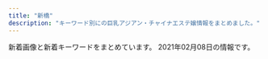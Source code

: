 ```yaml
---
title: "新橋"
description: "キーワード別にの巨乳アジアン・チャイナエステ嬢情報をまとめました。"
---
```


新着画像と新着キーワードをまとめています。
2021年02月08日の情報です。

<DmmAffiliateIns />
<KeywordTable
  shops={
    [
    {
        "img_links": [
            "http://kokoro-spa.info/img/ttl_news.png",
            "http://kokoro-spa.info/img/shop/no-pic.jpg",
            "http://kokoro-spa.info/img/slider/2.jpg",
            "http://kokoro-spa.info/img/ttl_info.png",
            "http://kokoro-spa.info/img/pickup.jpg",
            "http://kokoro-spa.info/img/shop/kanban.jpg",
            "http://kokoro-spa.info/img/qrcode.png"
        ],
        "url": "http://kokoro-spa.info/",
        "station": "JR\u65b0\u6a4b\u99c5\u70cf\u68ee\u53e3",
        "keywords": {},
        "name": "\u672a\u6765"
    },
    {
        "name": "\u30df\u30fc\u30c7\u30a3\u30fc",
        "keywords": {},
        "station": "JR\u65b0\u6a4b\u99c5\u65e5\u6bd4\u8c37\u53e3",
        "url": "https://www.meedeemassage.com/",
        "img_links": [
            "https://static.wixstatic.com/media/096f64_10d0713f8b274a5b8f6b2944f7fee791~mv2.jpg",
            "https://static.wixstatic.com/media/ff29a7_d6b424065e3946fc8a31bd093d286366~mv2.jpg",
            "https://static.wixstatic.com/media/096f64_f44509cd762744dc939f70f318a6882b~mv2.jpg",
            "https://static.wixstatic.com/media/ff29a7_d9f852b350a141b1ae8d7d80ce91ecfa~mv2.jpg",
            "https://static.wixstatic.com/media/096f64_74d971185d704fdc84b70e0c1b3fad87~mv2.png",
            "https://static.wixstatic.com/media/096f64_9dd53b8d3bbc46b7a5d8f8f9f83f67c0~mv2.jpg",
            "https://static.wixstatic.com/media/096f64_8257be981a5140629dd93b0518612408~mv2.png",
            "https://static.wixstatic.com/media/096f64_52d4813cc07e460bb6afbcc198483fb5~mv2.jpg",
            "https://static.wixstatic.com/media/ff29a7_996c77cb89cc4012a35bb0813c645fdf~mv2.jpg",
            "https://static.wixstatic.com/media/ff29a7_47d81575374144dda595a587847070b9~mv2.jpg",
            "https://static.wixstatic.com/media/ff29a7_5a71cab9e560455a86a69dee65e387e6~mv2.jpg",
            "https://static.wixstatic.com/media/096f64_86555ca80ef14b6ebdbbf7aa72a380fc~mv2.jpg"
        ]
    },
    {
        "url": "https://hamamatsucho-mensesthe.com/",
        "img_links": [
            "https://hamamatsucho-mensesthe.com/staff/yoko-s1.jpg",
            "https://hamamatsucho-mensesthe.com/images/header3.png",
            "https://hamamatsucho-mensesthe.com/staff/koko-s1.jpg",
            "https://hamamatsucho-mensesthe.com/icon/twitter.png",
            "https://hamamatsucho-mensesthe.com/2018/06/08/hana-s2.jpg",
            "https://hamamatsucho-mensesthe.com/images/footer-l.png",
            "https://hamamatsucho-mensesthe.com/menu/gallery.png",
            "https://hamamatsucho-mensesthe.com/staff/yuyu-l1.jpg",
            "https://hamamatsucho-mensesthe.com/staff/koko-l1.jpg",
            "https://hamamatsucho-mensesthe.com/button/home.png",
            "https://hamamatsucho-mensesthe.com/staff/yuyu-s1.jpg",
            "https://hamamatsucho-mensesthe.com/images/flower.png",
            "https://hamamatsucho-mensesthe.com/icon/line.png",
            "https://hamamatsucho-mensesthe.com/staff/arisa-l1.jpg",
            "https://hamamatsucho-mensesthe.com/room/4.jpg",
            "https://hamamatsucho-mensesthe.com/2018/06/12/yoko-s1.jpg",
            "https://hamamatsucho-mensesthe.com/staff/nana-s1.jpg",
            "https://hamamatsucho-mensesthe.com/room/2.jpg",
            "https://hamamatsucho-mensesthe.com/staff/yoko-l1.jpg",
            "https://hamamatsucho-mensesthe.com/images/main-sp.jpg",
            "https://hamamatsucho-mensesthe.com/icon/facebook.png",
            "https://hamamatsucho-mensesthe.com/images/clear.png",
            "https://hamamatsucho-mensesthe.com/images/main1.jpg",
            "https://hamamatsucho-mensesthe.com/button/staff.png",
            "https://hamamatsucho-mensesthe.com/room/esthe2.jpg",
            "https://hamamatsucho-mensesthe.com/miyuki01.png",
            "https://hamamatsucho-mensesthe.com/2018/12/21/koko-s1.jpg",
            "https://hamamatsucho-mensesthe.com/2017/10/08/ruru-s1.jpg",
            "https://hamamatsucho-mensesthe.com/2018/12/21/yuyu-s1.jpg",
            "https://hamamatsucho-mensesthe.com/menu/sche.png",
            "https://hamamatsucho-mensesthe.com/staff/nana-l1.jpg",
            "https://hamamatsucho-mensesthe.com/button/sche.png",
            "https://hamamatsucho-mensesthe.com/menu/home.png",
            "https://hamamatsucho-mensesthe.com/2018/03/02/anna-s1.jpg",
            "https://hamamatsucho-mensesthe.com/images/footer-r.png",
            "https://hamamatsucho-mensesthe.com/room/1.jpg",
            "https://hamamatsucho-mensesthe.com/kumi2.jpg",
            "https://hamamatsucho-mensesthe.com/room/3.jpg",
            "https://hamamatsucho-mensesthe.com/2018/11/23/arisa-s1.jpg",
            "https://hamamatsucho-mensesthe.com/staff2/wp-content/uploads/2021/01/maki05.png",
            "https://hamamatsucho-mensesthe.com/staff2/wp-content/uploads/2020/11/momo02.png",
            "https://hamamatsucho-mensesthe.com/room/esthe3.jpg",
            "https://hamamatsucho-mensesthe.com/kumi1.jpg",
            "https://hamamatsucho-mensesthe.com/staff2/wp-content/uploads/2020/11/siruet.png",
            "https://hamamatsucho-mensesthe.com/icon/google_plus.png",
            "https://hamamatsucho-mensesthe.com/menu/friend.png",
            "https://hamamatsucho-mensesthe.com/staff/arisa-s1.jpg",
            "https://hamamatsucho-mensesthe.com/menu/info.png",
            "https://hamamatsucho-mensesthe.com/room/esthe1.jpg"
        ],
        "name": "Oriental Spa",
        "keywords": {
            "D": 1,
            "F": 1
        },
        "station": "JR\u6d5c\u677e\u753a\u99c5\u5317\u53e3"
    },
    {
        "url": "http://heal-arm.com/",
        "name": "\u862d \u990a\u8eab\u9928",
        "station": "JR\u65b0\u6a4b\u99c5\u65e5\u6bd4\u8c37\u53e3",
        "keywords": {},
        "img_links": [
            "http://heal-arm.com/media/sites/6/2020/12/1.jpg",
            "http://heal-arm.com/media/sites/6/2020/05/2.jpg",
            "http://heal-arm.com/media/sites/6/2020/05/2-1.jpg",
            "http://heal-arm.com/media/sites/6/2021/01/5569E868-7ACE-4BF2-9F7C-D9B6DD8BCB4A-225x300.jpeg",
            "http://heal-arm.com/media/sites/6/2020/05/4.jpg",
            "http://heal-arm.com/media/sites/6/elementor/thumbs/favicon-p04pr4k6jngsiakzwccm2bkknysbm22i953lrof2dk.png",
            "http://heal-arm.com/media/sites/6/2021/01/5569E868-7ACE-4BF2-9F7C-D9B6DD8BCB4A.jpeg",
            "http://heal-arm.com/media/sites/6/2020/05/3.jpg",
            "http://heal-arm.com/media/sites/6/2020/05/favicon.png",
            "http://heal-arm.com/media/sites/6/2020/05/3-1.jpg",
            "http://heal-arm.com/media/sites/6/2020/05/1.jpg",
            "http://heal-arm.com/media/sites/6/2020/05/1-1.jpg"
        ]
    },
    {
        "img_links": [
            "http://body-heal.net/staffPhoto/b20180721035111.jpg",
            "http://body-heal.net/images/store/01.jpg",
            "http://body-heal.net/images/store/04.jpg",
            "http://body-heal.net/images/show.jpg",
            "http://body-heal.net/staffPhoto/b20190117105438.jpg",
            "http://body-heal.net/staffPhoto/b20190608220420.jpg",
            "http://body-heal.net/staffPhoto/b20180926231950.jpg",
            "http://body-heal.net/images/store/05.jpg",
            "http://body-heal.net/images/access/05.jpg",
            "http://body-heal.net/images/access/03.jpg",
            "http://body-heal.net/js/sliderLine/slide_prev.png",
            "http://body-heal.net/images/store/06.jpg",
            "http://body-heal.net/staffPhoto/b20190218130854.jpg",
            "http://body-heal.net/images/access/02.jpg",
            "http://body-heal.net/js/sliderLine/slide_next.png",
            "http://body-heal.net/images/access/04.jpg",
            "http://body-heal.net/staffPhoto/b20190120201033.jpg",
            "http://body-heal.net/staffPhoto/b20190608222039.jpg",
            "http://body-heal.net/uploadfiles/images/campaignBodyHealNet.jpg",
            "http://body-heal.net/images/access/01.jpg"
        ],
        "station": "JR\u7530\u753a\u99c5\u4e09\u7530\u53e3",
        "name": "Tami",
        "keywords": {
            "84": 4,
            "85": 4,
            "E": 6,
            "87": 6,
            "88": 10
        },
        "url": "http://body-heal.net/"
    },
    {
        "name": "SERA",
        "station": "JR\u6d5c\u677e\u753a\u99c5\u5317\u53e3",
        "keywords": {
            "D": 35,
            "C": 14,
            "E": 15
        },
        "img_links": [
            "https://hamamatsucho-mensesthe.net/wp/wp-content/uploads/2019/10/eri-150x150.jpg",
            "https://hamamatsucho-mensesthe.net/images/clear.png",
            "https://hamamatsucho-mensesthe.net/staff/top/yuna-s1.jpg",
            "https://hamamatsucho-mensesthe.net/wp/wp-content/uploads/2020/02/1714CAA8-3D57-4009-AB72-F5A8E6B60310.jpeg",
            "https://hamamatsucho-mensesthe.net/room/room-l1.jpg",
            "https://hamamatsucho-mensesthe.net/wp/wp-content/uploads/2019/07/587590BB-96D0-4887-BE26-3B1413FF7283-150x150.jpeg",
            "https://hamamatsucho-mensesthe.net/staff/top/rin-s1.jpg",
            "https://hamamatsucho-mensesthe.net/staff/top/emi-s1.jpg",
            "https://hamamatsucho-mensesthe.net/wp/wp-content/uploads/2020/01/emi-l1.jpg",
            "https://hamamatsucho-mensesthe.net/images/footer-l.png",
            "https://hamamatsucho-mensesthe.net/link/mens-esthe.png",
            "https://hamamatsucho-mensesthe.net/room/room-l3.jpg",
            "https://hamamatsucho-mensesthe.net/images/flower.png",
            "https://hamamatsucho-mensesthe.net/wp/wp-content/uploads/2020/11/urara.jpg",
            "https://hamamatsucho-mensesthe.net/staff/top/nao-s1.jpg",
            "https://hamamatsucho-mensesthe.net/wp/wp-content/uploads/2020/09/rin.jpg",
            "https://hamamatsucho-mensesthe.net/wp/wp-content/uploads/2020/10/aki-150x150.jpg",
            "https://hamamatsucho-mensesthe.net/wp/images/mensesthe.jpg",
            "https://hamamatsucho-mensesthe.net/staff/top/ayaka-s1.jpg",
            "https://hamamatsucho-mensesthe.net/wp/wp-content/uploads/2019/05/rin-150x150.jpg",
            "https://hamamatsucho-mensesthe.net/icon/google_plus.png",
            "https://hamamatsucho-mensesthe.net/wp/icon/facebook.png",
            "https://hamamatsucho-mensesthe.net/wp/images/top3.jpg",
            "https://hamamatsucho-mensesthe.net/icon/facebook.png",
            "https://hamamatsucho-mensesthe.net/room/room-l5.jpg",
            "https://hamamatsucho-mensesthe.net/wp/icon/line.png",
            "https://hamamatsucho-mensesthe.net/room/room-l4.jpg",
            "https://hamamatsucho-mensesthe.net/staff/top/miyu-s1.jpg",
            "https://hamamatsucho-mensesthe.net/wp/wp-content/uploads/2020/02/stand-by.jpg",
            "https://hamamatsucho-mensesthe.net/room/room-l6.jpg",
            "https://hamamatsucho-mensesthe.net/wp/images/top2.jpg",
            "https://hamamatsucho-mensesthe.net/room/room-l2.jpg",
            "https://hamamatsucho-mensesthe.net/wp/wp-content/uploads/2020/01/mitsuki.jpg",
            "https://hamamatsucho-mensesthe.net/icon/twitter.png",
            "https://hamamatsucho-mensesthe.net/wp/images/clear.png",
            "https://hamamatsucho-mensesthe.net/images/footer-r.png",
            "https://hamamatsucho-mensesthe.net/staff/top/mitsuki-s1.jpg",
            "https://hamamatsucho-mensesthe.net/icon/line.png",
            "https://hamamatsucho-mensesthe.net/wp/wp-content/uploads/2020/08/ayaka.jpg",
            "https://hamamatsucho-mensesthe.net/staff/top/aki-s1.jpg",
            "https://hamamatsucho-mensesthe.net/wp/wp-content/uploads/2020/01/misaki-l2.jpg",
            "https://hamamatsucho-mensesthe.net/wp/wp-content/uploads/2021/01/yuna.jpg",
            "https://hamamatsucho-mensesthe.net/wp/images/top1.jpg",
            "https://hamamatsucho-mensesthe.net/wp/wp-content/uploads/2019/07/0677E994-1DBF-4E0E-AB70-7CA5C034B140-150x150.jpeg",
            "https://hamamatsucho-mensesthe.net/wp/icon/google_plus.png",
            "https://hamamatsucho-mensesthe.net/wp/icon/twitter.png",
            "https://hamamatsucho-mensesthe.net/wp/wp-content/uploads/2020/01/nao.jpg"
        ],
        "url": "https://hamamatsucho-mensesthe.net/"
    },
    {
        "img_links": [
            "https://aroma-queen.work/images/st/st_lucy_3.jpg",
            "https://aroma-queen.work/images/st/st_aya.jpg",
            "https://aroma-queen.work/images/st/st_chiba_2.jpg",
            "https://aroma-queen.work/images/st/st_nami_1.jpg",
            "https://aroma-queen.work/images/st/st_angel_1.jpg",
            "https://aroma-queen.work/images/st/st_dan_1.jpg",
            "https://aroma-queen.work/images/st/st_gei.jpg",
            "https://aroma-queen.work/images/st/st_aiko_2.jpg",
            "https://aroma-queen.work/images/st/st_jenny.jpg",
            "https://aroma-queen.work/images/st/st_emi.jpg",
            "https://aroma-queen.work/images/st/st_rinda_6.jpg",
            "https://aroma-queen.work/images/st/st_rinda_2.jpg",
            "https://aroma-queen.work/images/st/st_aya_1.jpg",
            "https://aroma-queen.work/images/st/st_emi_1.jpg",
            "https://aroma-queen.work/images/st/st_ai_2.jpg",
            "https://aroma-queen.work/images/st/st_bibi_2.jpg",
            "https://aroma-queen.work/images/st/st_coco_1.jpg",
            "https://aroma-queen.work/images/st/st_cindy.jpg",
            "https://aroma-queen.work/images/st/st_nina_3.jpg",
            "https://aroma-queen.work/images/st/st_10_1.jpg",
            "https://aroma-queen.work/images/st/st_mai_1.jpg",
            "https://aroma-queen.work/images/st/st_ami_2.jpg",
            "https://aroma-queen.work/images/st/st_nan.jpg",
            "https://aroma-queen.work/images/st/st_bibi.jpg",
            "https://aroma-queen.work/images/st/st_nuna.jpg",
            "https://aroma-queen.work/images/st/st_21.jpg",
            "https://aroma-queen.work/images/st/st_min_2.jpg",
            "https://aroma-queen.work/images/st/st_jasmine_1.jpg",
            "https://aroma-queen.work/images/st/st_kiki2.jpg",
            "https://aroma-queen.work/images/st/st_koko.jpg",
            "https://aroma-queen.work/images/st/st_sayuri_1.jpg",
            "https://aroma-queen.work/images/st/st_5_2.jpg",
            "https://aroma-queen.work/images/st/st_pink_4.jpg",
            "https://aroma-queen.work/images/top_campaign_spring.jpg",
            "https://aroma-queen.work/images/st/st_koy_2.jpg",
            "https://aroma-queen.work/images/st/st_koko_1.jpg",
            "https://aroma-queen.work/images/st/st_yuri.jpg",
            "https://aroma-queen.work/images/st/st_22.jpg",
            "https://aroma-queen.work/images/st/st_sasa_3.jpg",
            "https://aroma-queen.work/images/st/st_joy_1.jpg",
            "https://aroma-queen.work/images/st/st_rena_2.jpg",
            "https://aroma-queen.work/images/st/st_kiki_1.jpg",
            "https://aroma-queen.work/images/week_campaign.jpg",
            "https://aroma-queen.work/images/st/st_risa_1.jpg",
            "https://aroma-queen.work/images/st/st_nuna3.jpg",
            "https://aroma-queen.work/images/st/st_eri.jpg",
            "https://aroma-queen.work/images/st/st_jj_1.jpg",
            "https://aroma-queen.work/images/st/st_chiba_4.jpg",
            "https://aroma-queen.work/images/st/st_yuri_2.jpg",
            "https://aroma-queen.work/images/st/st_jenny2.jpg",
            "https://aroma-queen.work/images/st/st_mayumi_1.jpg",
            "https://aroma-queen.work/images/st/st_5_1.jpg",
            "https://aroma-queen.work/images/st/st_jerry.jpg",
            "https://aroma-queen.work/images/st/st_kou1.jpg",
            "https://aroma-queen.work/images/st/st_aiko_1.jpg",
            "https://aroma-queen.work/images/st/st_14_1.jpg",
            "https://aroma-queen.work/images/st/st_ou_3.jpg",
            "https://aroma-queen.work/images/st/st_get_3.jpg",
            "https://aroma-queen.work/images/st/st_yuyu.jpg",
            "https://aroma-queen.work/images/st/st_minto_1.jpg",
            "https://aroma-queen.work/images/st/st_kaori_1.jpg",
            "https://aroma-queen.work/images/st/st_hana_1.jpg",
            "https://aroma-queen.work/images/st/st_saya_2.jpg",
            "https://aroma-queen.work/images/st/st_ai_1.jpg",
            "https://aroma-queen.work/images/st/st_hara.jpg",
            "https://aroma-queen.work/images/st/st_saya_0.jpg",
            "https://aroma-queen.work/images/st/st_nana_1.jpg",
            "https://aroma-queen.work/images/st/st_cake_1.jpg",
            "https://aroma-queen.work/images/st/st_coco_2.jpg",
            "https://aroma-queen.work/images/st/st_pink_1.jpg",
            "https://aroma-queen.work/images/top_campaign_dec.jpg",
            "https://aroma-queen.work/images/st/st_16_1.jpg",
            "https://aroma-queen.work/images/st/st_20.jpg",
            "https://aroma-queen.work/images/st/st_mayumi_2.jpg",
            "https://aroma-queen.work/images/st/st_19.jpg",
            "https://aroma-queen.work/images/st/st_5_3.jpg",
            "https://aroma-queen.work/images/st/st_honey_1.jpg",
            "https://aroma-queen.work/images/st/st_rei_3.jpg",
            "https://aroma-queen.work/images/st/st_ryuu_2.jpg",
            "https://aroma-queen.work/images/st/st_nuna2.jpg",
            "https://aroma-queen.work/images/st/st_kou2.jpg",
            "https://aroma-queen.work/images/st/st_ai1.jpg",
            "https://aroma-queen.work/images/st/st_nori.jpg",
            "https://aroma-queen.work/images/st/st_mirror_3.jpg",
            "https://aroma-queen.work/images/st/st_kei.jpg",
            "https://aroma-queen.work/images/st/st_four1.jpg",
            "https://aroma-queen.work/images/st/st_maya_1.jpg",
            "https://aroma-queen.work/images/st/st_joy.jpg",
            "https://aroma-queen.work/images/st/st_aigo.jpg",
            "https://aroma-queen.work/images/top2.png",
            "https://aroma-queen.work/images/st/st_pink_3.jpg",
            "https://aroma-queen.work/images/st/st_joy_2.jpg",
            "https://aroma-queen.work/images/st/st_saya_1.jpg",
            "https://aroma-queen.work/images/st/st_pink_2.jpg",
            "https://aroma-queen.work/images/st/st_hara3.jpg",
            "https://aroma-queen.work/images/st/st_ai.jpg",
            "https://aroma-queen.work/images/st/st_ou_1.jpg",
            "https://aroma-queen.work/images/st/st_rinda_1.jpg",
            "https://aroma-queen.work/images/st/st_get_1.jpg",
            "https://aroma-queen.work/images/st/st_7_1.jpg",
            "https://aroma-queen.work/images/st/st_sakura_1.jpg",
            "https://aroma-queen.work/images/st/st_ou_2.jpg",
            "https://aroma-queen.work/images/st/st_rei_2.jpg",
            "https://aroma-queen.work/images/st/st_bibi_1.jpg",
            "https://aroma-queen.work/images/st/st_risa_2.jpg",
            "https://aroma-queen.work/images/st/st_anan.jpg",
            "https://aroma-queen.work/images/top.png",
            "https://aroma-queen.work/images/st/st_angel_2.jpg",
            "https://aroma-queen.work/images/st/st_dan_2.jpg",
            "https://aroma-queen.work/images/st/st_hana_2.jpg",
            "https://aroma-queen.work/images/st/st_13.jpg",
            "https://aroma-queen.work/images/st/st_sayuri_3.jpg",
            "https://aroma-queen.work/images/st/st_18.jpg",
            "https://aroma-queen.work/images/st/st_shizuka_1.jpg",
            "https://aroma-queen.work/images/st/st_.jpg",
            "https://aroma-queen.work/images/st/st_17.jpg",
            "https://aroma-queen.work/images/st/st_angel_3.jpg",
            "https://aroma-queen.work/images/st/st_min_4.jpg",
            "https://aroma-queen.work/images/st/st_huxa.jpg",
            "https://aroma-queen.work/images/st/st_sayuri_2.jpg",
            "https://aroma-queen.work/images/st/st_hara2.jpg",
            "https://aroma-queen.work/images/st/st_mimi_1.jpg",
            "https://aroma-queen.work/images/st/st_kaori_2.jpg",
            "https://aroma-queen.work/images/st/st_yuri_3.jpg",
            "https://aroma-queen.work/images/st/st_party_2.jpg",
            "https://aroma-queen.work/images/st/st_chiba_1.jpg",
            "https://aroma-queen.work/images/st/st_sofea_2.jpg",
            "https://aroma-queen.work/images/st/st_rei.jpg",
            "https://aroma-queen.work/images/st/st_mirror_2.jpg",
            "https://aroma-queen.work/images/st/st_25.jpg"
        ],
        "station": "JR\u65b0\u6a4b\u99c5\u70cf\u68ee\u53e3",
        "keywords": {
            "E": 7,
            "D": 19,
            "\u30bb\u30af\u30b7\u30fc": 1,
            "\u4e73": 3,
            "F": 1,
            "G": 1,
            "\u80f8": 2
        },
        "url": "https://aroma-queen.work/",
        "name": "Aroma Coco8"
    },
    {
        "url": "http://www.k-harunoie.info/",
        "keywords": {},
        "name": "\u6625\u306e\u5bb6",
        "station": "JR\u7530\u753a\u99c5\u6771\u53e3",
        "img_links": [
            "http://www.k-harunoie.info/imge/s0.png",
            "http://www.k-harunoie.info/imge/interior_t.jpg",
            "http://www.k-harunoie.info/imge/p-1.jpg",
            "http://www.k-harunoie.info/imge/service3.jpg",
            "http://www.k-harunoie.info/imge/staff_t.jpg",
            "http://www.k-harunoie.info/imge/sys.png",
            "http://www.k-harunoie.info/imge/p-5.jpg",
            "http://www.k-harunoie.info/imge/service2.jpg",
            "http://www.k-harunoie.info/imge/botton.jpg",
            "http://www.k-harunoie.info/imge/p-2.jpg",
            "http://www.k-harunoie.info/imge/s1.png",
            "http://www.k-harunoie.info/imge/tel.png",
            "http://www.k-harunoie.info/imge/service1.jpg",
            "http://www.k-harunoie.info/imge/ta.png",
            "http://www.k-harunoie.info/imge/p-4.jpg",
            "http://www.k-harunoie.info/imge/int2.png"
        ]
    },
    {
        "keywords": {
            "E": 6,
            "C": 12,
            "F": 12
        },
        "station": "JR\u6d5c\u677e\u753a\u99c5\u5317\u53e3",
        "img_links": [
            "https://hamamatsucho-esthe.work/2019/06/14/riri-s1.jpg",
            "https://hamamatsucho-esthe.work/2020/01/05/yuki-s1.jpg",
            "https://hamamatsucho-esthe.work/menu/blog.png",
            "https://hamamatsucho-esthe.work/staff/sora-s1.jpg",
            "https://hamamatsucho-esthe.work/room/esthe3.jpg",
            "https://hamamatsucho-esthe.work/room/3-l.jpg",
            "https://hamamatsucho-esthe.work/images/main-sp.jpg",
            "https://hamamatsucho-esthe.work/images/footer-l.png",
            "https://hamamatsucho-esthe.work/staff/maki-l1.jpg",
            "https://hamamatsucho-esthe.work/images/clear.png",
            "https://hamamatsucho-esthe.work/icon/line.png",
            "https://hamamatsucho-esthe.work/room/4-l.jpg",
            "https://hamamatsucho-esthe.work/2018/09/10/sora-s1.jpg",
            "https://hamamatsucho-esthe.work/staff/riko-s1.jpg",
            "https://hamamatsucho-esthe.work/2019/05/25/koko-s1.jpg",
            "https://hamamatsucho-esthe.work/menu/info.png",
            "https://hamamatsucho-esthe.work/staff/nanami-s1.jpg",
            "https://hamamatsucho-esthe.work/icon/twitter.png",
            "https://hamamatsucho-esthe.work/button/blog.png",
            "https://hamamatsucho-esthe.work/icon/facebook.png",
            "https://hamamatsucho-esthe.work/icon/google_plus.png",
            "https://hamamatsucho-esthe.work/2019/05/25/riko-s1.jpg",
            "https://hamamatsucho-esthe.work/room/2-l.jpg",
            "https://hamamatsucho-esthe.work/images/footer-r.png",
            "https://hamamatsucho-esthe.work/2018/11/09/kana-s1.jpg",
            "https://hamamatsucho-esthe.work/staff/maki-s1.jpg",
            "https://hamamatsucho-esthe.work/room/esthe2.jpg",
            "https://hamamatsucho-esthe.work/2020/07/30/maki-s1.jpg",
            "https://hamamatsucho-esthe.work/staff/sora-l1.jpg",
            "https://hamamatsucho-esthe.work/2020/11/06/momo-s1.jpg",
            "https://hamamatsucho-esthe.work/menu/friend.png",
            "https://hamamatsucho-esthe.work/menu/gallery.png",
            "https://hamamatsucho-esthe.work/room/1-l.jpg",
            "https://hamamatsucho-esthe.work/images/flower.png",
            "https://hamamatsucho-esthe.work/room/2-s.jpg",
            "https://hamamatsucho-esthe.work/2019/11/05/nanami-s1.jpg",
            "https://hamamatsucho-esthe.work/room/esthe1.jpg",
            "https://hamamatsucho-esthe.work/button/staff.png",
            "https://hamamatsucho-esthe.work/staff/yuki-s1.jpg",
            "https://hamamatsucho-esthe.work/images/main1.jpg",
            "https://hamamatsucho-esthe.work/room/3-s.jpg",
            "https://hamamatsucho-esthe.work/room/4-s.jpg",
            "https://hamamatsucho-esthe.work/2018/09/10/misa-s1.jpg",
            "https://hamamatsucho-esthe.work/2019/01/14/emi-s1.jpg",
            "https://hamamatsucho-esthe.work/2018/12/26/sayaka-s1.jpg",
            "https://hamamatsucho-esthe.work/button/home.png",
            "https://hamamatsucho-esthe.work/staff/momo-l1.jpg",
            "https://hamamatsucho-esthe.work/menu/home.png",
            "https://hamamatsucho-esthe.work/images/qrcode.png",
            "https://hamamatsucho-esthe.work/staff/nanami-l1.jpg",
            "https://hamamatsucho-esthe.work/room/1-s.jpg",
            "https://hamamatsucho-esthe.work/staff/yuki-l1.jpg",
            "https://hamamatsucho-esthe.work/staff/momo-s1.jpg"
        ],
        "name": "Artemis",
        "url": "https://hamamatsucho-esthe.work/"
    },
    {
        "keywords": {},
        "url": "http://yukizhouse00.web.fc2.com/",
        "station": "JR\u6d5c\u677e\u753a\u99c5\u5357\u53e3",
        "name": "Yuki\u2019s House",
        "img_links": [
            "http://yukizhouse00.web.fc2.com/images/portfolio/work-5.jpg",
            "http://yukizhouse00.web.fc2.com/images/slider/slid1.jpg",
            "http://yukizhouse00.web.fc2.com/images/portfolio/work-1.jpg",
            "http://yukizhouse00.web.fc2.com/images/portfolio/work-4.jpg",
            "http://yukizhouse00.web.fc2.com/images/slider/slid2.jpg",
            "http://yukizhouse00.web.fc2.com/images/portfolio/work-2.jpg",
            "http://yukizhouse00.web.fc2.com/images/portfolio/work-3.jpg",
            "http://yukizhouse00.web.fc2.com/images/portfolio/work-6.jpg"
        ]
    },
    {
        "station": "JR\u65b0\u6a4b\u99c5\u70cf\u68ee\u53e3",
        "name": "LEON",
        "url": "http://es-leon.link/",
        "img_links": [
            "http://es-leon.link/images/pagetop.jpg",
            "http://es-leon.link/photos/sites/45/2020/10/2020102507510838.jpg",
            "http://es-leon.link/photos/sites/45/2020/10/2020102507503499.jpg",
            "http://es-leon.link/photos/sites/45/2021/02/2021020415381681.jpg",
            "http://es-leon.link/photos/sites/45/2021/01/2021010815022674.jpg",
            "http://es-leon.link/images/guide1.png",
            "http://es-leon.link/photos/sites/45/2020/10/2020100103240520.jpg",
            "http://es-leon.link/photos/sites/45/2020/10/2020101318405051.jpg",
            "http://es-leon.link/images/guide2.jpg",
            "http://es-leon.link/images/nav_link06_no.png",
            "http://es-leon.link/photos/sites/45/2020/10/2020101205424345.jpg",
            "http://es-leon.link/photos/sites/45/2020/10/2020101318294854.jpg",
            "http://es-leon.link/images/slider04.jpg",
            "http://es-leon.link/images/nav_link03_no.png",
            "http://es-leon.link/images/nav_link04_no.png",
            "http://es-leon.link/images/nav_link02_no.png",
            "http://es-leon.link/images/header.png",
            "http://es-leon.link/photos/sites/45/2021/01/2021012704390070.jpg",
            "http://es-leon.link/images/guide3.jpg",
            "http://es-leon.link/photos/sites/45/2021/01/2021010815020621.jpg",
            "http://es-leon.link/photos/sites/45/2020/11/2020110919593136.jpg",
            "http://es-leon.link/images/nav_link05_no.png",
            "http://es-leon.link/photos/sites/45/2020/10/2020101205420372.jpg",
            "http://es-leon.link/photos/sites/45/2020/10/2020101318404076.jpg",
            "http://es-leon.link/photos/sites/45/2021/02/2021020618035125.jpg",
            "http://es-leon.link/images/guide1.jpg",
            "http://es-leon.link/images/guide8.jpg",
            "http://es-leon.link/photos/sites/45/2020/11/2020110919583922.jpg",
            "http://es-leon.link/photos/sites/45/2020/10/2020102507504664.jpg",
            "http://es-leon.link/photos/sites/45/2020/10/2020100103205130.jpg",
            "http://es-leon.link/photos/sites/45/2020/11/2020110919590942.jpg",
            "http://es-leon.link/images/card.png",
            "http://es-leon.link/photos/sites/45/2020/10/2020101205422328.jpg",
            "http://es-leon.link/images/nav_link01_no.png",
            "http://es-leon.link/photos/sites/45/2020/10/2020100103205186.jpg",
            "http://es-leon.link/photos/sites/45/2020/10/2020102507501385.jpg",
            "http://es-leon.link/photos/sites/45/2020/10/2020100103240526.jpg",
            "http://es-leon.link/photos/sites/45/2020/10/202010010328436.jpg",
            "http://es-leon.link/photos/sites/45/2021/01/2021012518580693.jpg",
            "http://es-leon.link/images/lineline.png",
            "http://es-leon.link/images/slider02.jpg",
            "http://es-leon.link/photos/sites/45/2020/10/2020100103034891.jpg",
            "http://es-leon.link/images/guide5.jpg",
            "http://es-leon.link/images/slider01.jpg",
            "http://es-leon.link/photos/sites/45/2020/10/2020100103284496.jpg",
            "http://es-leon.link/images/slider00.jpg",
            "http://es-leon.link/photos/sites/45/2021/01/2021012715504278.jpg",
            "http://es-leon.link/images/profile.png",
            "http://es-leon.link/photos/sites/45/2021/02/2021020415385687.jpg",
            "http://es-leon.link/photos/sites/45/2020/10/2020101318300043.jpg",
            "http://es-leon.link/photos/sites/45/2021/02/2021020617535750.jpg",
            "http://es-leon.link/photos/sites/45/2021/01/2021012715354091.jpg",
            "http://es-leon.link/photos/sites/45/2021/01/2021013015574893.jpg",
            "http://es-leon.link/images/nav_link07_no.png",
            "http://es-leon.link/photos/sites/45/2020/11/2020110219263997.jpg",
            "http://es-leon.link/images/slider03.jpg",
            "http://es-leon.link/photos/sites/45/2020/10/2020100103205050.jpg",
            "http://es-leon.link/photos/sites/45/2020/10/2020102507495672.jpg",
            "http://es-leon.link/photos/sites/45/2021/01/2021013016413450.jpg",
            "http://es-leon.link/photos/sites/45/2020/11/2020111904152242.jpg",
            "http://es-leon.link/images/guide7.jpg",
            "http://es-leon.link/images/img_info.jpg",
            "http://es-leon.link/images/guide2.png",
            "http://es-leon.link/photos/sites/45/2020/10/2020101404192576.jpg",
            "http://es-leon.link/images/guide4.jpg",
            "http://es-leon.link/photos/sites/45/2021/02/202102041538347.jpg",
            "http://es-leon.link/images/guide6.jpg",
            "http://es-leon.link/photos/sites/45/2021/01/202101191348045.jpg",
            "http://es-leon.link/photos/sites/45/2020/10/2020101318402898.jpg",
            "http://es-leon.link/images/qr.png",
            "http://es-leon.link/photos/sites/45/2020/11/2020110919595348.jpg",
            "http://es-leon.link/photos/sites/45/2020/11/2020110919573849.jpg"
        ],
        "keywords": {
            "84": 2,
            "90": 7,
            "85": 15,
            "88": 2,
            "\u80f8": 1,
            "86": 10
        }
    },
    {
        "keywords": {
            "86": 2,
            "87": 1,
            "90": 1,
            "C": 2,
            "83": 4
        },
        "name": "\u6c34\u7121\u6708\uff5e\u307f\u306a\u3065\u304d\uff5e",
        "station": "JR\u6d5c\u677e\u753a\u99c5\u5357\u53e3",
        "url": "https://minazuki-tokyo.com/",
        "img_links": [
            "https://minazuki-tokyo.com/wp-content/uploads/2020/11/staff3.png",
            "https://minazuki-tokyo.com/wp-content/uploads/2020/11/news06-640x348.png",
            "https://minazuki-tokyo.com/wp-content/uploads/2020/11/price.png",
            "https://minazuki-tokyo.com/wp-content/uploads/2020/12/add2.png",
            "https://minazuki-tokyo.com/wp-content/uploads/2020/11/news01-640x348.png",
            "https://minazuki-tokyo.com/wp-content/uploads/2020/11/photo04.png",
            "https://minazuki-tokyo.com/wp-content/uploads/2020/11/staff5-200x200.png",
            "https://minazuki-tokyo.com/wp-content/uploads/2020/11/news07-390x195.png",
            "https://minazuki-tokyo.com/wp-content/uploads/2020/11/staff2-200x200.png",
            "https://minazuki-tokyo.com/wp-content/uploads/2020/11/sub04_p.png",
            "https://minazuki-tokyo.com/wp-content/uploads/2020/11/staff6-200x200.png",
            "https://minazuki-tokyo.com/wp-content/uploads/2020/11/staff1.png",
            "https://minazuki-tokyo.com/wp-content/uploads/2020/11/news06-390x195.png",
            "https://minazuki-tokyo.com/wp-content/uploads/2020/11/news03-390x195.png",
            "https://minazuki-tokyo.com/wp-content/uploads/2020/11/photo05.png",
            "https://minazuki-tokyo.com/wp-content/uploads/2020/11/staff6.png",
            "https://minazuki-tokyo.com/wp-content/uploads/2020/11/sub03_p.png",
            "https://minazuki-tokyo.com/wp-content/uploads/2020/11/top1.png",
            "https://minazuki-tokyo.com/wp-content/uploads/2021/02/add3.png",
            "https://minazuki-tokyo.com/wp-content/uploads/2020/11/photo02.png",
            "https://minazuki-tokyo.com/wp-content/uploads/2020/11/news05-390x195.png",
            "https://minazuki-tokyo.com/wp-content/uploads/2020/11/sub01_p.png",
            "https://minazuki-tokyo.com/wp-content/uploads/2020/11/staff1-200x200.png",
            "https://minazuki-tokyo.com/wp-content/uploads/2020/11/sub02_p.png",
            "https://minazuki-tokyo.com/wp-content/uploads/2020/11/staff2.png",
            "https://minazuki-tokyo.com/wp-content/uploads/2020/11/staff3-200x200.png",
            "https://minazuki-tokyo.com/wp-content/uploads/2020/11/staff5.png",
            "https://minazuki-tokyo.com/wp-content/uploads/2020/11/news04-390x195.png",
            "https://minazuki-tokyo.com/wp-content/uploads/2020/11/news06-200x200.png",
            "https://minazuki-tokyo.com/wp-content/uploads/2020/11/news03-640x348.png",
            "https://minazuki-tokyo.com/wp-content/uploads/2020/11/news07-640x348.png",
            "https://minazuki-tokyo.com/wp-content/uploads/2020/11/photo01.png",
            "https://minazuki-tokyo.com/wp-content/uploads/2020/11/news05-200x200.png",
            "https://minazuki-tokyo.com/wp-content/uploads/2020/11/news04-640x348.png",
            "https://minazuki-tokyo.com/wp-content/uploads/2020/11/photo03.png",
            "https://minazuki-tokyo.com/wp-content/uploads/2020/11/news01-200x200.png",
            "https://minazuki-tokyo.com/wp-content/uploads/2020/11/news07-200x200.png",
            "https://minazuki-tokyo.com/wp-content/uploads/2020/11/news05-640x348.png",
            "https://minazuki-tokyo.com/wp-content/uploads/2020/11/news01-390x195.png",
            "https://minazuki-tokyo.com/wp-content/uploads/2020/11/news03-200x200.png"
        ]
    },
    {
        "name": "\u30a2\u30ea\u30b9 Aroma \u65b0\u6a4b\u5e97",
        "station": "JR\u65b0\u6a4b\u99c5\u70cf\u68ee\u53e3",
        "img_links": [
            "http://romantic-est.com/images/head_therapist.jpg",
            "http://romantic-est.com/images/cg021.jpg",
            "http://romantic-est.com/images/cg031.jpg",
            "http://romantic-est.com/images/mainvisual_02.jpg",
            "http://romantic-est.com/images/icon_new.png",
            "http://romantic-est.com/images/cg03.jpg",
            "http://romantic-est.com/images/cg01.jpg",
            "http://romantic-est.com/images/cg06.jpg",
            "http://romantic-est.com/images/trigger.jpg",
            "http://romantic-est.com/images/head_interior.jpg",
            "http://romantic-est.com/images/mainvisual_01_s.jpg",
            "http://romantic-est.com/images/req_03.jpg",
            "http://romantic-est.com/images/cg011.jpg",
            "http://romantic-est.com/images/con03.jpg",
            "http://romantic-est.com/images/con02.jpg",
            "http://romantic-est.com/images/mainvisual_02_s.jpg",
            "http://romantic-est.com/images/sw_home.png",
            "http://romantic-est.com/images/con01.jpg",
            "http://romantic-est.com/images/sw_tel.png",
            "http://romantic-est.com/images/sys02.jpg",
            "http://romantic-est.com/images/sys01.jpg",
            "http://romantic-est.com/images/cg05.jpg",
            "http://romantic-est.com/images/cg04.jpg",
            "http://romantic-est.com/images/cg041.jpg",
            "http://romantic-est.com/images/mainvisual_01.jpg",
            "http://romantic-est.com/images/sys03.jpg",
            "http://romantic-est.com/images/cg02.jpg",
            "http://romantic-est.com/images/cg032.jpg"
        ],
        "url": "http://romantic-est.com/",
        "keywords": {}
    },
    {
        "name": "\u3057\u3042\u308f\u305b\uff5eSHIAWASE\uff5e",
        "keywords": {},
        "station": "JR\u7530\u753a\u99c5\u897f\u53e3",
        "img_links": [
            "http://shiawase.mssg.jp/images/staff_image/staff_d05a.jpg",
            "http://shiawase.mssg.jp/images/system/syatem_301.jpg",
            "http://shiawase.mssg.jp/images/staff_one/staff_one_top.jpg",
            "http://shiawase.mssg.jp/images/staff/sta_0z4.jpg",
            "http://shiawase.mssg.jp/images/top/top_05.jpg",
            "http://shiawase.mssg.jp/images/staff/sta_04.jpg",
            "http://shiawase.mssg.jp/images/home/QR.png",
            "http://shiawase.mssg.jp/images/system/syatem_302.jpg",
            "http://shiawase.mssg.jp/images/staff_image/staff_d03.jpg",
            "http://shiawase.mssg.jp/images/staff_image/staff_d05b.jpg",
            "http://shiawase.mssg.jp/images/staff/sta_03.jpg",
            "http://shiawase.mssg.jp/images/staff_image/staff_d02.jpg",
            "http://shiawase.mssg.jp/images/staff_image/staff_d06.jpg",
            "http://shiawase.mssg.jp/images/gallery/gallery_top.jpg",
            "http://shiawase.mssg.jp/images/staff_image/staff_d04b.jpg",
            "http://shiawase.mssg.jp/images/home/index_page_top.jpg",
            "http://shiawase.mssg.jp/images/gallery/gallery_104.jpg",
            "http://shiawase.mssg.jp/images/staff/sta_023.jpg",
            "http://shiawase.mssg.jp/images/staff_image/staff_d01a.jpg",
            "http://shiawase.mssg.jp/images/staff/sta_021.jpg",
            "http://shiawase.mssg.jp/images/staff_one/staff_one_02.jpg",
            "http://shiawase.mssg.jp/images/home/index_qup.jpg",
            "http://shiawase.mssg.jp/images/top/top_08.png",
            "http://shiawase.mssg.jp/images/top/top_06.jpg",
            "http://shiawase.mssg.jp/images/home/index_04.jpg",
            "http://shiawase.mssg.jp/images/gallery/gallery_401.jpg",
            "http://shiawase.mssg.jp/images/staff_image/staff_d02b.jpg",
            "http://shiawase.mssg.jp/images/home/index_tel.jpg",
            "http://shiawase.mssg.jp/images/staff/sta_0z9.jpg",
            "http://shiawase.mssg.jp/images/staff/sta_0z8.jpg",
            "http://shiawase.mssg.jp/images/staff/staff_top.jpg",
            "http://shiawase.mssg.jp/images/gallery/gallery_102.jpg",
            "http://shiawase.mssg.jp/images/home/index_03.jpg",
            "http://shiawase.mssg.jp/images/staff_one/staff_one_07.png",
            "http://shiawase.mssg.jp/images/staff_image/staff_d04c.jpg",
            "http://shiawase.mssg.jp/images/staff/sta_01.jpg",
            "http://shiawase.mssg.jp/images/gallery/gallery_402.jpg",
            "http://shiawase.mssg.jp/images/gallery/gallery_103.jpg",
            "http://shiawase.mssg.jp/images/system/syatem_303.jpg",
            "http://shiawase.mssg.jp/images/gallery/gallery_404.jpg",
            "http://shiawase.mssg.jp/images/staff_one/staff_one_04.jpg",
            "http://shiawase.mssg.jp/images/staff_one/staff_one_05.jpg",
            "http://shiawase.mssg.jp/images/staff/sta_0z12.jpg",
            "http://shiawase.mssg.jp/images/staff_one/staff_one_08.png",
            "http://shiawase.mssg.jp/images/top/top_02.jpg",
            "http://shiawase.mssg.jp/images/staff_one/staff_one_01.jpg",
            "http://shiawase.mssg.jp/images/top/top_04.jpg",
            "http://shiawase.mssg.jp/images/staff/sta_0z2.jpg",
            "http://shiawase.mssg.jp/images/staff/sta_010.jpg",
            "http://shiawase.mssg.jp/images/staff_image/staff_d07.jpg",
            "http://shiawase.mssg.jp/images/gallery/gallery_01.jpg",
            "http://shiawase.mssg.jp/images/home/top_qp.jpg",
            "http://shiawase.mssg.jp/images/staff_image/staff_d04.jpg",
            "http://shiawase.mssg.jp/images/gallery/gallery_403.jpg",
            "http://shiawase.mssg.jp/images/staff_one/staff_one_03.jpg",
            "http://shiawase.mssg.jp/images/top/top_03.jpg",
            "http://shiawase.mssg.jp/images/gallery/gallery_101.jpg",
            "http://shiawase.mssg.jp/images/staff/sta_08.jpg",
            "http://shiawase.mssg.jp/images/staff_image/staff_d01b.jpg",
            "http://shiawase.mssg.jp/images/top/top_01.jpg"
        ],
        "url": "http://shiawase.mssg.jp/"
    },
    {
        "name": "Pandora*\u30d1\u30f3\u30c9\u30e9",
        "img_links": [
            "http://www.es-tokyo.link/images/5.jpg",
            "http://www.es-tokyo.link/img/izumi2.jpg",
            "http://www.es-tokyo.link/images/s1.png",
            "http://www.es-tokyo.link/img/kaori1.jpg",
            "http://www.es-tokyo.link/images/30.jpg",
            "http://www.es-tokyo.link/images/newface.jpg",
            "http://www.es-tokyo.link/img/minami1.jpg",
            "http://www.es-tokyo.link/images/19.jpg",
            "http://www.es-tokyo.link/images/31.jpg",
            "http://www.es-tokyo.link/images/24.jpg",
            "http://www.es-tokyo.link/img/emili1.jpg",
            "http://www.es-tokyo.link/images/25.jpg",
            "http://www.es-tokyo.link/images/23.jpg",
            "http://www.es-tokyo.link/img/izumi1.jpg",
            "http://www.es-tokyo.link/img/mayu1.jpg",
            "http://www.es-tokyo.link/images/b1.jpg",
            "http://www.es-tokyo.link/images/22.jpg",
            "http://www.es-tokyo.link/img/ami1.jpg",
            "http://www.es-tokyo.link/img/erin1.jpg",
            "http://www.es-tokyo.link/images/staff_t.jpg",
            "http://www.es-tokyo.link/images/mobile.jpg",
            "http://www.es-tokyo.link/images/28.jpg",
            "http://www.es-tokyo.link/images/int1.jpg",
            "http://www.es-tokyo.link/images/32.jpg",
            "http://www.es-tokyo.link/images/20.jpg",
            "http://www.es-tokyo.link/images/sys1.jpg",
            "http://www.es-tokyo.link/images/b3.jpg",
            "http://www.es-tokyo.link/img/minami2.jpg",
            "http://www.es-tokyo.link/images/sys2.jpg",
            "http://www.es-tokyo.link/images/head.jpg",
            "http://www.es-tokyo.link/images/27.jpg",
            "http://www.es-tokyo.link/images/3.jpg",
            "http://www.es-tokyo.link/images/9.jpg",
            "http://www.es-tokyo.link/images/tel.jpg",
            "http://www.es-tokyo.link/images/int2.jpg",
            "http://www.es-tokyo.link/images/interior_t.jpg",
            "http://www.es-tokyo.link/images/news.jpg",
            "http://www.es-tokyo.link/img/momoko1.jpg",
            "http://www.es-tokyo.link/img/erin2.jpg",
            "http://www.es-tokyo.link/img/miwa1.jpg",
            "http://www.es-tokyo.link/img/hikari1.jpg",
            "http://www.es-tokyo.link/images/b2.jpg",
            "http://www.es-tokyo.link/img/suzu1.jpg",
            "http://www.es-tokyo.link/img/rin1.jpg",
            "http://www.es-tokyo.link/img/yui1.jpg",
            "http://www.es-tokyo.link/img/naomi1.jpg"
        ],
        "keywords": {},
        "url": "http://www.es-tokyo.link",
        "station": "JR\u6d5c\u677e\u753a\u99c5\u5357\u53e3"
    },
    {
        "station": "JR\u7530\u753a\u99c5\u6771\u53e3",
        "keywords": {
            "C": 15
        },
        "img_links": [
            "http://tamachi-en.link/images/zi_staff.png",
            "http://tamachi-en.link/images/top.jpg",
            "http://tamachi-en.link/images/g5.jpg",
            "http://tamachi-en.link/images/zi_link.png",
            "http://tamachi-en.link/images/g2.jpg",
            "http://tamachi-en.link/images/g0.jpg",
            "http://tamachi-en.link/images/g8.jpg",
            "http://tamachi-en.link/images/g3.jpg",
            "http://tamachi-en.link/images/mobile.png",
            "http://tamachi-en.link/images/new1.jpg",
            "http://tamachi-en.link/images/g4.jpg",
            "http://tamachi-en.link/images/g6.jpg",
            "http://tamachi-en.link/images/g1.jpg"
        ],
        "url": "http://tamachi-en.link/",
        "name": "\u7e01"
    },
    {
        "station": "JR\u65b0\u6a4b\u99c5\u65e5\u6bd4\u8c37\u53e3",
        "img_links": [
            "http://www.shiawasenojikan.esjp.info/images/interior_t.jpg",
            "http://www.shiawasenojikan.esjp.info/files/009.jpg",
            "http://www.shiawasenojikan.esjp.info/images/link_t.jpg",
            "http://www.shiawasenojikan.esjp.info/files/010.jpg",
            "http://www.shiawasenojikan.esjp.info/images/mobile.jpg",
            "http://www.shiawasenojikan.esjp.info/images/sys2.jpg",
            "http://www.shiawasenojikan.esjp.info/files/015.jpg",
            "http://www.shiawasenojikan.esjp.info/files/001.jpg",
            "http://www.shiawasenojikan.esjp.info/files/003.jpg",
            "http://www.shiawasenojikan.esjp.info/images/news.jpg",
            "http://www.shiawasenojikan.esjp.info/images/int2.jpg",
            "http://www.shiawasenojikan.esjp.info/images/tel.jpg",
            "http://www.shiawasenojikan.esjp.info/images/sys1.jpg",
            "http://www.shiawasenojikan.esjp.info/images/staff_t.jpg",
            "http://www.shiawasenojikan.esjp.info/images/head.jpg"
        ],
        "url": "http://www.shiawasenojikan.esjp.info/",
        "name": "\u5e78\u305b\u306e\u6642\u9593",
        "keywords": {
            "D": 5,
            "88": 1,
            "86": 1,
            "87": 3
        }
    }
]
}
/>
<DmmAffiliateScript />
